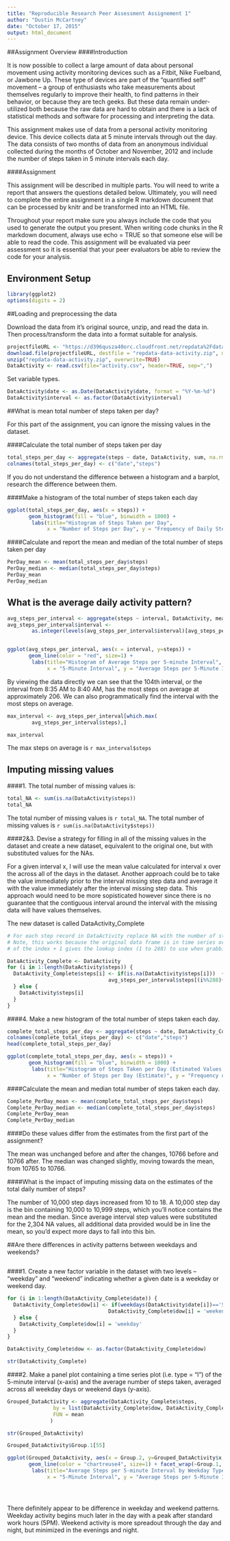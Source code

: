 ```yaml
---
title: "Reproducible Research Peer Assessment Assignement 1"
author: "Dustin McCartney"
date: "October 17, 2015"
output: html_document
---
```


##Assignment Overview
####Introduction

It is now possible to collect a large amount of data about personal movement using activity monitoring devices such as a Fitbit, Nike Fuelband, or Jawbone Up. These type of devices are part of the “quantified self” movement – a group of enthusiasts who take measurements about themselves regularly to improve their health, to find patterns in their behavior, or because they are tech geeks. But these data remain under-utilized both because the raw data are hard to obtain and there is a lack of statistical methods and software for processing and interpreting the data.

This assignment makes use of data from a personal activity monitoring device. This device collects data at 5 minute intervals through out the day. The data consists of two months of data from an anonymous individual collected during the months of October and November, 2012 and include the number of steps taken in 5 minute intervals each day.


####Assignment

This assignment will be described in multiple parts. You will need to write a report that answers the questions detailed below. Ultimately, you will need to complete the entire assignment in a single R markdown document that can be processed by knitr and be transformed into an HTML file.

Throughout your report make sure you always include the code that you used to generate the output you present. When writing code chunks in the R markdown document, always use echo = TRUE so that someone else will be able to read the code. This assignment will be evaluated via peer assessment so it is essential that your peer evaluators be able to review the code for your analysis.


## Environment Setup
```r
library(ggplot2)
options(digits = 2)
```



##Loading and preprocessing the data

Download the data from it's original source, unzip, and read the data in.  Then process/transform the data into a format suitable for analysis.


```r
projectfileURL <- "https://d396qusza40orc.cloudfront.net/repdata%2Fdata%2Factivity.zip"
download.file(projectfileURL, destfile = "repdata-data-activity.zip", method = "curl")
unzip("repdata-data-activity.zip", overwrite=TRUE)
DataActivity <- read.csv(file="activity.csv", header=TRUE, sep=",")
```

Set variable types.

```r
DataActivity$date <- as.Date(DataActivity$date, format = "%Y-%m-%d")
DataActivity$interval <- as.factor(DataActivity$interval)

```

##What is mean total number of steps taken per day?

For this part of the assignment, you can ignore the missing values in the dataset.

####Calculate the total number of steps taken per day



```r
total_steps_per_day <- aggregate(steps ~ date, DataActivity, sum, na.rm= TRUE)
colnames(total_steps_per_day) <- c("date","steps")

```

If you do not understand the difference between a histogram and a barplot, research the difference between them. 

####Make a histogram of the total number of steps taken each day



```r
ggplot(total_steps_per_day, aes(x = steps)) + 
       geom_histogram(fill = "blue", binwidth = 1000) + 
        labs(title="Histogram of Steps Taken per Day", 
             x = "Number of Steps per Day", y = "Frequency of Daily Step Count") 
```

####Calculate and report the mean and median of the total number of steps taken per day

```r
PerDay_mean <- mean(total_steps_per_day$steps)
PerDay_median <- median(total_steps_per_day$steps)
PerDay_mean
PerDay_median

```



## What is the average daily activity pattern?


```r
avg_steps_per_interval <- aggregate(steps ~ interval, DataActivity, mean, na.rm = TRUE)
avg_steps_per_interval$interval <- 
        as.integer(levels(avg_steps_per_interval$interval)[avg_steps_per_interval$interval])


ggplot(avg_steps_per_interval, aes(x = interval, y=steps)) + 
       geom_line(color = "red", size=1) + 
        labs(title="Histogram of Average Steps per 5-minute Interval", 
             x = "5-Minute Interval", y = "Average Steps per 5-Minute Interval") 

```



By viewing the data directly we can see that the 104th interval, or the interval from 8:35 AM to 8:40 AM, has the most steps on average at approximately 206.  We can also programmatically find the interval with the most steps on average.

```r

max_interval <- avg_steps_per_interval[which.max(  
        avg_steps_per_interval$steps),]

max_interval
```

The max steps on average is `r max_interval$steps`

## Imputing missing values

####1. The total number of missing values is:

```r
total_NA <- sum(is.na(DataActivity$steps))
total_NA
```

The total number of missing values is `r total_NA`.
The total number of missing values is `r sum(is.na(DataActivity$steps))`

####2&3. Devise a strategy for filling in all of the missing values in the dataset and create a new dataset, equivalent to the original one, but with substituted values for the NAs.  

For a given interval x, I will use the mean value calculated for interval x over the across all of the days in the dataset.  Another approach could be to take the value immediately prior to the interval missing step data and average it with the value immediately after the interval missing step data.  This approach would need to be more sopisticated however since there is no guarantee that the contiguous interval around the interval with the missing data will have values themselves.

The new dataset is called DataActivity_Complete

```r

# For each step record in DataActivity replace NA with the number of steps from avg_steps_per_interval
# Note, this works because the original data frame is in time series order therefore the modulus
# of the index + 1 gives the lookup index (1 to 288) to use when grabbing the value from avg_steps_per_interval

DataActivity_Complete <- DataActivity
for (i in 1:length(DataActivity$steps)) {
  DataActivity_Complete$steps[i] <- if(is.na(DataActivity$steps[i]))  {
                                 avg_steps_per_interval$steps[(i%%288)+1]
  } else {
    DataActivity$steps[i]
  }
}

```

####4. Make a new histogram of the total number of steps taken each day. 

```r
complete_total_steps_per_day <- aggregate(steps ~ date, DataActivity_Complete, sum)
colnames(complete_total_steps_per_day) <- c("date","steps")
head(complete_total_steps_per_day)

```


```r
ggplot(complete_total_steps_per_day, aes(x = steps)) + 
       geom_histogram(fill = "blue", binwidth = 1000) + 
        labs(title="Histogram of Steps Taken per Day (Estimated Values Replacing NAs)", 
             x = "Number of Steps per Day (Estimate)", y = "Frequency of Daily Step Count") 


```

####Calculate the mean and median total number of steps taken each day.  

```r
Complete_PerDay_mean <- mean(complete_total_steps_per_day$steps)
Complete_PerDay_median <- median(complete_total_steps_per_day$steps)
Complete_PerDay_mean
Complete_PerDay_median

```

####Do these values differ from the estimates from the first part of the assignment? 

The mean was unchanged before and after the changes, 10766 before and 10766 after.
The median was changed slightly, moving towards the mean, from 10765 to 10766.


####What is the impact of imputing missing data on the estimates of the total daily number of steps?

The number of 10,000 step days increased from 10 to 18.  A 10,000 step day is the bin containing 10,000 to 10,999 steps, which you'll notice contains the mean and the median.  Since average interval step values were substituted for the 2,304 NA values, all additional data provided would be in line the mean, so you'd expect more days to fall into this bin. 


##Are there differences in activity patterns between weekdays and weekends?
```r


```


####1.  Create a new factor variable in the dataset with two levels – “weekday” and “weekend” indicating whether a given date is a weekday or weekend day.

```r

for (i in 1:length(DataActivity_Complete$date)) {
  DataActivity_Complete$dow[i] <- if(weekdays(DataActivity$date[i])=='Saturday' | weekdays(DataActivity_Complete$date[i])=='Sunday')  {
                                 DataActivity_Complete$dow[i] = 'weekend'
  } else {
    DataActivity_Complete$dow[i] = 'weekday'
  }
}

DataActivity_Complete$dow <- as.factor(DataActivity_Complete$dow)

str(DataActivity_Complete)
```

####2.  Make a panel plot containing a time series plot (i.e. type = "l") of the 5-minute interval (x-axis) and the average number of steps taken, averaged across all weekday days or weekend days (y-axis). 

```r

Grouped_DataActivity <- aggregate(DataActivity_Complete$steps,
               by = list(DataActivity_Complete$dow, DataActivity_Complete$interval),
               FUN = mean
              )

str(Grouped_DataActivity)

Grouped_DataActivity$Group.1[55]

ggplot(Grouped_DataActivity, aes(x = Group.2, y=Grouped_DataActivity$x, group = Group.1)) + 
       geom_line(color = "chartreuse4", size=1) + facet_wrap(~Group.1, ncol=1) +
        labs(title="Average Steps per 5-minute Interval by Weekday Type", 
             x = "5-Minute Interval", y = "Average Steps per 5-Minute Interval") + theme(axis.text.x = element_text(angle = 90, hjust = 1)) + scale_x_discrete(breaks = seq(0, 2400, by = 100))





```

There definitely appear to be difference in weekday and weekend patterns. Weekday activity begins much later in the day with a peak after standard work hours (5PM).  Weekend activity is more spreadout through the day and night, but minimized in the evenings and night.


